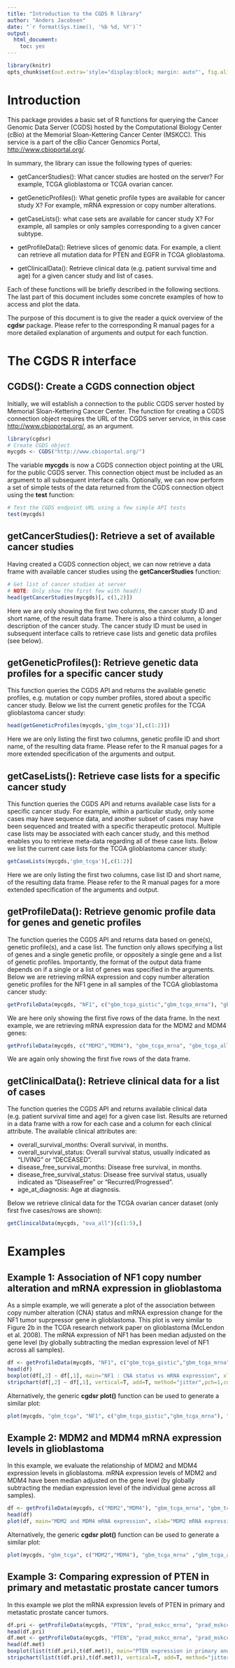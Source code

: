 ```yaml
---
title: "Introduction to the CGDS R library"
author: "Anders Jacobsen"
date: "`r format(Sys.time(), '%b %d, %Y')`"
output:
  html_document:
    toc: yes
---
```


<!--
%\VignetteEngine{knitr::rmarkdown}
%\VignetteIndexEntry{Introduction to the CGDS R library}
%\VignetteKeywords{cgdsr}
%\VignetteDepends{cgdsr}
%\VignettePackage{cgdsr}
-->

```r
library(knitr)
opts_chunk$set(out.extra='style="display:block; margin: auto"', fig.align="center", tidy=TRUE)
```

# Introduction

This package provides a basic set of R functions for querying
the Cancer Genomic Data Server (CGDS) hosted by the Computational
Biology Center (cBio) at the Memorial Sloan-Kettering Cancer Center (MSKCC). This
service is a part of the cBio Cancer Genomics Portal, [http://www.cbioportal.org/](http://www.cbioportal.org/).

In summary, the library can issue the following types of queries:

* getCancerStudies(): What cancer studies are hosted on the server?
For example, TCGA glioblastoma or TCGA ovarian cancer.

* getGeneticProfiles(): What genetic profile types are available for
cancer study X? For example, mRNA expression or copy number alterations.

* getCaseLists(): what case sets are available for cancer study X? For
example, all samples or only samples corresponding to a given cancer subtype.

* getProfileData(): Retrieve slices of genomic data.  For
example, a client can retrieve all mutation data for PTEN and EGFR in
TCGA glioblastoma.

* getClinicalData(): Retrieve clinical data (e.g. patient
survival time and age) for a given cancer study and list of cases.

Each of these functions will be briefly described in the following
sections. The last part of this document includes some concrete examples
of how to access and plot the data.

The purpose of this document is to give the reader a quick overview of
the **cgdsr** package. Please refer to the corresponding R manual
pages for a more detailed explanation of arguments and output for each
function.

# The CGDS R interface

## CGDS(): Create a CGDS connection object
Initially, we will establish a connection to the public CGDS
server hosted by Memorial Sloan-Kettering Cancer Center. The function
for creating a CGDS connection object requires the URL of the CGDS
server service, in this case [http://www.cbioportal.org/](http://www.cbioportal.org/), as an argument.

```r
library(cgdsr)
# Create CGDS object
mycgds <- CGDS("http://www.cbioportal.org/")
```

The variable **mycgds** is now a CGDS connection object
pointing at the URL for the public CGDS server. This connection object must
be included as an argument to all subsequent interface
calls. Optionally, we can now perform a set of simple tests of the data
returned from the CGDS connection object using the **test** function:

```r
# Test the CGDS endpoint URL using a few simple API tests
test(mycgds) 
```

## getCancerStudies(): Retrieve a set of available cancer studies

Having created a CGDS connection object, we can now retrieve a data
frame with available cancer studies using the **getCancerStudies** function: 

```r
# Get list of cancer studies at server
# NOTE: Only show the first few with head()
head(getCancerStudies(mycgds)[, c(1,2)])
```

Here we are only showing the first two columns, the cancer study ID and
short name, of the result data frame. There is also a third column,
a longer description of the cancer study. The cancer study ID must be
used in subsequent interface calls to retrieve case lists and genetic
data profiles (see below).

## getGeneticProfiles(): Retrieve genetic data profiles for a specific cancer study
This function queries the CGDS API and returns the available genetic
profiles, e.g. mutation or copy number profiles, stored about a
specific cancer study. Below we list the current genetic profiles for
the TCGA glioblastoma cancer study:

```r
head(getGeneticProfiles(mycgds,'gbm_tcga')[,c(1:2)])
```

Here we are only listing the first two columns, genetic profile ID and
short name, of the resulting data frame. Please refer to the R manual
pages for a more extended specification of the arguments and output.


## getCaseLists(): Retrieve case lists for a specific cancer study
This function queries the CGDS API and returns available case lists
for a specific cancer study. For example, within a particular study, only
some cases may have sequence data, and another subset of cases may
have been sequenced and treated with a specific therapeutic protocol.  Multiple 
case lists may be associated with each cancer study, and this method
enables you to retrieve meta-data regarding all of these case
lists. Below we list the current case lists for the TCGA glioblastoma
cancer study:

```r
getCaseLists(mycgds,'gbm_tcga')[,c(1:2)]
```

Here we are only listing the first two columns, case list ID and
short name, of the resulting data frame. Please refer to the R manual
pages for a more extended specification of the arguments and output.

## getProfileData(): Retrieve genomic profile data for genes and genetic profiles
The function queries the CGDS API and returns data based on gene(s),
genetic profile(s), and a case list. The function only allows
specifying a list of genes and a single genetic profile, or oppositely
a single gene and a list of genetic profiles. Importantly, the format of the output
data frame depends on if a single or a list of genes was specified in
the arguments. Below we are retrieving mRNA expression and copy number
alteration genetic profiles for the NF1 gene in all samples of the TCGA glioblastoma
cancer study:

```r
getProfileData(mycgds, "NF1", c("gbm_tcga_gistic","gbm_tcga_mrna"), "gbm_tcga_all")[c(1:5),]
```

We are here only showing the first five rows of the data frame. In the next example, we are
retrieving mRNA expression data for the MDM2 and MDM4 genes:

```r
getProfileData(mycgds, c("MDM2","MDM4"), "gbm_tcga_mrna", "gbm_tcga_all")[c(1:5),]
```

We are again only showing the first five rows of the data frame.

## getClinicalData(): Retrieve clinical data for a list of cases
The function queries the CGDS API and returns available clinical data (e.g. patient
survival time and age) for a given case list. Results are returned in
a data frame with a row for each case and a column for each clinical
attribute. The available clinical attributes are:

* overall_survival_months: Overall survival, in months.
* overall_survival_status: Overall survival status, usually indicated as "LIVING" or "DECEASED".
* disease_free_survival_months: Disease free survival, in months.
* disease_free_survival_status: Disease free survival status, usually indicated as "DiseaseFree" or "Recurred/Progressed".
* age_at_diagnosis: Age at diagnosis.

Below we retrieve clinical data for the TCGA ovarian cancer dataset (only first five
cases/rows are shown):

```r
getClinicalData(mycgds, "ova_all")[c(1:5),]
```

# Examples

## Example 1: Association of NF1 copy number alteration and mRNA expression in glioblastoma
As a simple example, we will generate a plot of the association between
copy number alteration (CNA) status and mRNA expression change for the
NF1 tumor suprpressor gene in glioblastoma. This plot is very similar
to Figure 2b in the TCGA research network paper on glioblastoma
(McLendon et al. 2008). The mRNA expression of NF1 has been 
median adjusted on the gene level (by globally subtracting the median expression
level of NF1 across all samples).

```r
df <- getProfileData(mycgds, "NF1", c("gbm_tcga_gistic","gbm_tcga_mrna"), "gbm_tcga_all")
head(df)
boxplot(df[,2] ~ df[,1], main="NF1 : CNA status vs mRNA expression", xlab="CNA status", ylab="mRNA expression", outpch = NA)
stripchart(df[,2] ~ df[,1], vertical=T, add=T, method="jitter",pch=1,col='red')
```

Alternatively, the generic **cgdsr** **plot()**
function can be used to generate a similar plot:

```r
plot(mycgds, "gbm_tcga", "NF1", c("gbm_tcga_gistic","gbm_tcga_mrna"), "gbm_tcga_all", skin = 'disc_cont')
```

## Example 2: MDM2 and MDM4 mRNA expression levels in glioblastoma
In this example, we evaluate the relationship of MDM2 and MDM4
expression levels in glioblastoma. mRNA expression levels of MDM2 and MDM4 have been 
median adjusted on the gene level (by globally subtracting the median expression
level of the individual gene across all samples).

```r
df <- getProfileData(mycgds, c("MDM2","MDM4"), "gbm_tcga_mrna", "gbm_tcga_all")
head(df)
plot(df, main="MDM2 and MDM4 mRNA expression", xlab="MDM2 mRNA expression", ylab="MDM4 mRNA expression")
```

Alternatively, the generic **cgdsr** **plot()**
function can be used to generate a similar plot:

```r
plot(mycgds, "gbm_tcga", c("MDM2","MDM4"), "gbm_tcga_mrna" ,"gbm_tcga_all")
```

## Example 3: Comparing expression of PTEN in primary and metastatic prostate cancer tumors
In this example we plot the mRNA expression levels of PTEN in primary
and metastatic prostate cancer tumors.

```r
df.pri <- getProfileData(mycgds, "PTEN", "prad_mskcc_mrna", "prad_mskcc_primary")
head(df.pri)
df.met <- getProfileData(mycgds, "PTEN", "prad_mskcc_mrna", "prad_mskcc_mets")
head(df.met)
boxplot(list(t(df.pri),t(df.met)), main="PTEN expression in primary and metastatic tumors", xlab="Tumor type", ylab="PTEN mRNA expression",names=c('primary','metastatic'), outpch = NA)
stripchart(list(t(df.pri),t(df.met)), vertical=T, add=T, method="jitter",pch=1,col='red')
```
